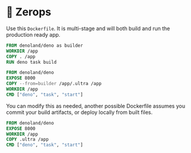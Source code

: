 # 💚 Zerops

Use this `Dockerfile`. It is multi-stage and will both build and run the production ready app.

```dockerfile
FROM denoland/deno as builder
WORKDIR /app
COPY . /app
RUN deno task build

FROM denoland/deno
EXPOSE 8000
COPY --from=builder /app/.ultra /app
WORKDIR /app
CMD ["deno", "task", "start"]
```

You can modify this as needed, another possible Dockerfile assumes you commit your build artifacts, or deploy locally from built files.

```dockerfile
FROM denoland/deno
EXPOSE 8000
WORKDIR /app
COPY .ultra /app
CMD ["deno", "task", "start"]
```
